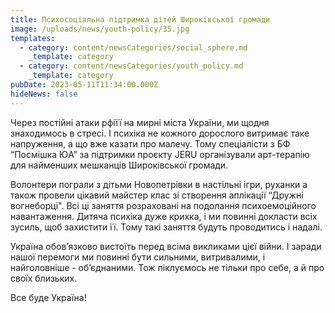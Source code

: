 ```yaml
---
title: Психосоціальна підтримка дітей Широківської громади
image: /uploads/news/youth-policy/35.jpg
templates:
  - category: content/newsCategories/social_sphere.md
    _template: category
  - category: content/newsCategories/youth_policy.md
    _template: category
pubDate: 2023-05-11T11:34:00.000Z
hideNews: false
---
```


Через постійні атаки рфіїї на мирні міста України, ми щодня знаходимось в стресі. І психіка не кожного дорослого витримає таке напруження, а що вже казати про малечу. Тому спеціалісти з БФ “Посмішка ЮА” за підтримки проєкту JERU організували арт-терапію для найменших мешканців Широківської громади. 

Волонтери пограли з дітьми Новопетрівки в настільні ігри, руханки а також провели цікавий майстер клас зі створення аплікації “Дружні вогнеборці". Всі ці заняття розраховані на подолання психоемоційного навантаження. Дитяча психіка дуже крихка, і ми повинні докласти всіх зусиль, щоб захистити її. Тому такі заняття будуть проводитись і надалі.

Україна обов’язково вистоїть перед всіма викликами цієї війни. І заради нашої перемоги ми повинні бути сильними, витривалими, і найголовніше - об’єднаними. Тож піклуємось не тільки про себе, а й про своїх близьких. 

Все буде Україна! 


